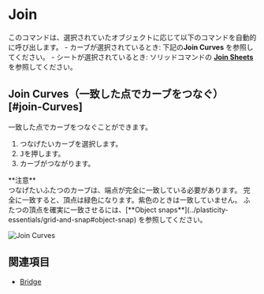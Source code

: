 
# Join

<Reference shortcut="J" command="Join" button="" />

このコマンドは、選択されていたオブジェクトに応じて以下のコマンドを自動的に呼び出します。
    - カーブが選択されているとき: 下記の**Join Curves** を参照してください。
    - シートが選択されているとき: ソリッドコマンドの [**Join Sheets**](../solid/join#join-sheets)を参照してください。

## Join Curves（一致した点でカーブをつなぐ）[#join-Curves]

一致した点でカーブをつなぐことができます。

1. つなげたいカーブを選択します。
2. <kbd>J</kbd>を押します。
3. カーブがつながります。

<Callout emoji="❗">
**注意** <br/ >
つなげたいふたつのカーブは、端点が完全に一致している必要があります。
完全に一致すると、頂点は緑色になります。紫色のときは一致していません。
ふたつの頂点を確実に一致させるには、[**Object snaps**](../plasticity-essentials/grid-and-snap#object-snap) を参照してください。
</Callout>

![Join Curves](/img/join-curves.gif)

## 関連項目
- [Bridge](./bridge)














